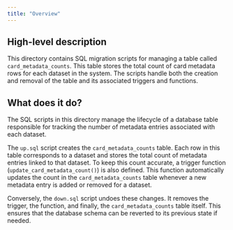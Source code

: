 ```yaml
---
title: "Overview"
---
```


## High-level description
This directory contains SQL migration scripts for managing a table called `card_metadata_counts`. This table stores the total count of card metadata rows for each dataset in the system. The scripts handle both the creation and removal of the table and its associated triggers and functions.

## What does it do?
The SQL scripts in this directory manage the lifecycle of a database table responsible for tracking the number of metadata entries associated with each dataset. 

The `up.sql` script creates the `card_metadata_counts` table. Each row in this table corresponds to a dataset and stores the total count of metadata entries linked to that dataset. To keep this count accurate, a trigger function (`update_card_metadata_count()`) is also defined. This function automatically updates the count in the `card_metadata_counts` table whenever a new metadata entry is added or removed for a dataset.

Conversely, the `down.sql` script undoes these changes. It removes the trigger, the function, and finally, the `card_metadata_counts` table itself. This ensures that the database schema can be reverted to its previous state if needed. 
